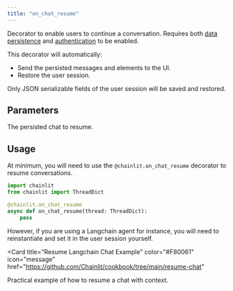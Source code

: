 ```yaml
---
title: "on_chat_resume"
---
```


Decorator to enable users to continue a conversation.
Requires both [data persistence](/data-persistence/overview) and [authentication](/authentication) to be enabled.

This decorator will automatically:

- Send the persisted messages and elements to the UI.
- Restore the user session.

<Warning>
  Only JSON serializable fields of the user session will be saved and restored.
</Warning>

## Parameters

<ParamField path="thread" type="ThreadDict">
  The persisted chat to resume.
</ParamField>

## Usage

At minimum, you will need to use the `@chainlit.on_chat_resume` decorator to resume conversations.

```python
import chainlit
from chainlit import ThreadDict

@chainlit.on_chat_resume
async def on_chat_resume(thread: ThreadDict):
    pass
```

However, if you are using a Langchain agent for instance, you will need to reinstantiate and set it in the user session yourself.

<Card
  title="Resume Langchain Chat Example"
  color="#F80061"
  icon="message"
  href="https://github.com/Chainlit/cookbook/tree/main/resume-chat"
>
  Practical example of how to resume a chat with context.
</Card>
